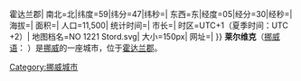 {{城市|
城市名称=莱尔维克|
外文名称={{lang|no|Leirvik}}|
代表图像=Teisten.jpg|
国家=挪威|
区=霍达兰{{!}}霍达兰郡|
南北=北|纬度=59|纬分=47|纬秒=|
东西=东|经度=05|经分=30|经秒=|
海拔=|
面积=|
人口=11,500|
统计时间=|
市长=|
时区=UTC+1（夏季时间：UTC +2）|
地图档名=NO 1221 Stord.svg|
大小=150px|
网址=|
}}
'''莱尔维克'''（[[挪威语|挪威语]]：{{lang|no|Leirvik}} {{audio|Leirvik.ogg|聆听}}）是[[挪威|挪威]]的一座城市，位于[[霍达兰|霍达兰郡]]。

[[Category:挪威城市|Category:挪威城市]]